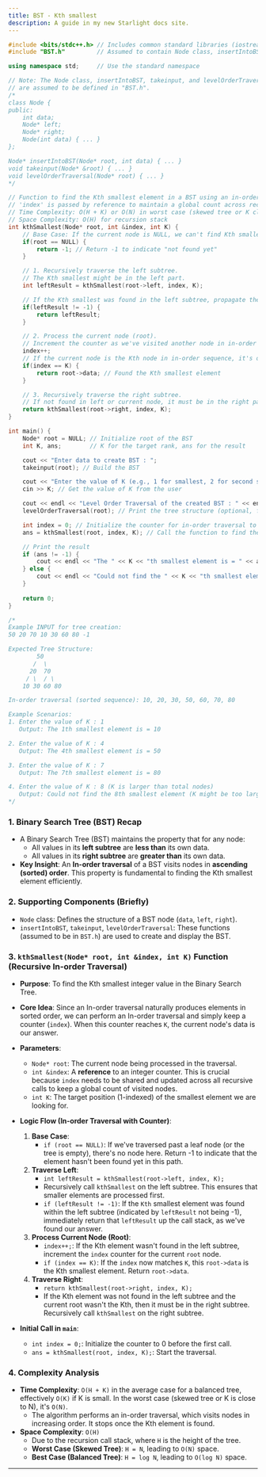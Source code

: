 ```yaml
---
title: BST - Kth smallest
description: A guide in my new Starlight docs site.
---
```


```cpp
#include <bits/stdc++.h> // Includes common standard libraries (iostream, etc.)
#include "BST.h"         // Assumed to contain Node class, insertIntoBST, takeinput, levelOrderTraversal

using namespace std;     // Use the standard namespace

// Note: The Node class, insertIntoBST, takeinput, and levelOrderTraversal
// are assumed to be defined in "BST.h".
/*
class Node {
public:
    int data;
    Node* left;
    Node* right;
    Node(int data) { ... }
};

Node* insertIntoBST(Node* root, int data) { ... }
void takeinput(Node* &root) { ... }
void levelOrderTraversal(Node* root) { ... }
*/

// Function to find the Kth smallest element in a BST using an in-order traversal approach.
// 'index' is passed by reference to maintain a global count across recursive calls.
// Time Complexity: O(H + K) or O(N) in worst case (skewed tree or K close to N)
// Space Complexity: O(H) for recursion stack
int kthSmallest(Node* root, int &index, int K) {
    // Base Case: If the current node is NULL, we can't find Kth smallest here.
    if(root == NULL) {
        return -1; // Return -1 to indicate "not found yet"
    }

    // 1. Recursively traverse the left subtree.
    // The Kth smallest might be in the left part.
    int leftResult = kthSmallest(root->left, index, K);

    // If the Kth smallest was found in the left subtree, propagate the result up immediately.
    if(leftResult != -1) {
        return leftResult;
    }

    // 2. Process the current node (root).
    // Increment the counter as we've visited another node in in-order sequence.
    index++;
    // If the current node is the Kth node in in-order sequence, it's our answer.
    if(index == K) {
        return root->data; // Found the Kth smallest element
    }

    // 3. Recursively traverse the right subtree.
    // If not found in left or current node, it must be in the right part.
    return kthSmallest(root->right, index, K);
}

int main() {
    Node* root = NULL; // Initialize root of the BST
    int K, ans;        // K for the target rank, ans for the result

    cout << "Enter data to create BST : ";
    takeinput(root); // Build the BST

    cout << "Enter the value of K (e.g., 1 for smallest, 2 for second smallest): ";
    cin >> K; // Get the value of K from the user

    cout << endl << "Level Order Traversal of the created BST : " << endl;
    levelOrderTraversal(root); // Print the tree structure (optional, for verification)

    int index = 0; // Initialize the counter for in-order traversal to 0
    ans = kthSmallest(root, index, K); // Call the function to find the Kth smallest

    // Print the result
    if (ans != -1) {
        cout << endl << "The " << K << "th smallest element is = " << ans << endl;
    } else {
        cout << endl << "Could not find the " << K << "th smallest element (K might be too large or tree empty)." << endl;
    }
    
    return 0;
}

/*
Example INPUT for tree creation:
50 20 70 10 30 60 80 -1

Expected Tree Structure:
        50
       /  \
      20  70
     / \  / \
    10 30 60 80

In-order traversal (sorted sequence): 10, 20, 30, 50, 60, 70, 80

Example Scenarios:
1. Enter the value of K : 1
   Output: The 1th smallest element is = 10

2. Enter the value of K : 4
   Output: The 4th smallest element is = 50

3. Enter the value of K : 7
   Output: The 7th smallest element is = 80

4. Enter the value of K : 8 (K is larger than total nodes)
   Output: Could not find the 8th smallest element (K might be too large or tree empty).
*/
```

### 1\. Binary Search Tree (BST) Recap

  * A Binary Search Tree (BST) maintains the property that for any node:
      * All values in its **left subtree** are **less than** its own data.
      * All values in its **right subtree** are **greater than** its own data.
  * **Key Insight**: An **In-order traversal** of a BST visits nodes in **ascending (sorted) order**. This property is fundamental to finding the Kth smallest element efficiently.

### 2\. Supporting Components (Briefly)

  * `Node` class: Defines the structure of a BST node (`data`, `left`, `right`).
  * `insertIntoBST`, `takeinput`, `levelOrderTraversal`: These functions (assumed to be in `BST.h`) are used to create and display the BST.

### 3\. `kthSmallest(Node* root, int &index, int K)` Function (Recursive In-order Traversal)

  * **Purpose**: To find the Kth smallest integer value in the Binary Search Tree.

  * **Core Idea**: Since an In-order traversal naturally produces elements in sorted order, we can perform an In-order traversal and simply keep a counter (`index`). When this counter reaches `K`, the current node's data is our answer.

  * **Parameters**:

      * `Node* root`: The current node being processed in the traversal.
      * `int &index`: A **reference** to an integer counter. This is crucial because `index` needs to be shared and updated across all recursive calls to keep a global count of visited nodes.
      * `int K`: The target position (1-indexed) of the smallest element we are looking for.

  * **Logic Flow (In-order Traversal with Counter)**:

    1.  **Base Case**:
          * `if (root == NULL)`: If we've traversed past a leaf node (or the tree is empty), there's no node here. Return -1 to indicate that the element hasn't been found yet in this path.
    2.  **Traverse Left**:
          * `int leftResult = kthSmallest(root->left, index, K);`
          * Recursively call `kthSmallest` on the left subtree. This ensures that smaller elements are processed first.
          * `if (leftResult != -1)`: If the `Kth` smallest element was found within the left subtree (indicated by `leftResult` not being -1), immediately return that `leftResult` up the call stack, as we've found our answer.
    3.  **Process Current Node (Root)**:
          * `index++;`: If the Kth element wasn't found in the left subtree, increment the `index` counter for the current `root` node.
          * `if (index == K)`: If the `index` now matches `K`, this `root->data` is the Kth smallest element. Return `root->data`.
    4.  **Traverse Right**:
          * `return kthSmallest(root->right, index, K);`
          * If the Kth element was not found in the left subtree and the current root wasn't the Kth, then it must be in the right subtree. Recursively call `kthSmallest` on the right subtree.

  * **Initial Call in `main`**:

      * `int index = 0;`: Initialize the counter to 0 before the first call.
      * `ans = kthSmallest(root, index, K);`: Start the traversal.

### 4\. Complexity Analysis

  * **Time Complexity**: `O(H + K)` in the average case for a balanced tree, effectively `O(K)` if K is small. In the worst case (skewed tree or K is close to N), it's `O(N)`.
      * The algorithm performs an in-order traversal, which visits nodes in increasing order. It stops once the Kth element is found.
  * **Space Complexity**: `O(H)`
      * Due to the recursion call stack, where `H` is the height of the tree.
      * **Worst Case (Skewed Tree)**: `H = N`, leading to `O(N)` space.
      * **Best Case (Balanced Tree)**: `H = log N`, leading to `O(log N)` space.

-----


